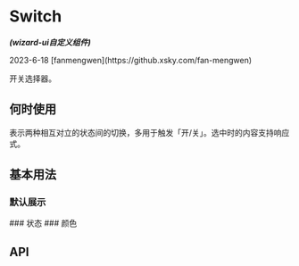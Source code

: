 

<Meta of={SwitchStories} />

# Switch
<em><strong>(wizard-ui自定义组件)</strong></em>
<p>2023-6-18 [fanmengwen](https://github.xsky.com/fan-mengwen)</p>
开关选择器。

## 何时使用
表示两种相互对立的状态间的切换，多用于触发「开/关」。选中时的内容支持响应式。

## 基本用法
### 默认展示
<Canvas of={SwitchStories.Basic}/>
### 状态
<Canvas of={SwitchStories.Status}/>
### 颜色
<Canvas of={SwitchStories.Legend}/>


## API
<ArgTypes />